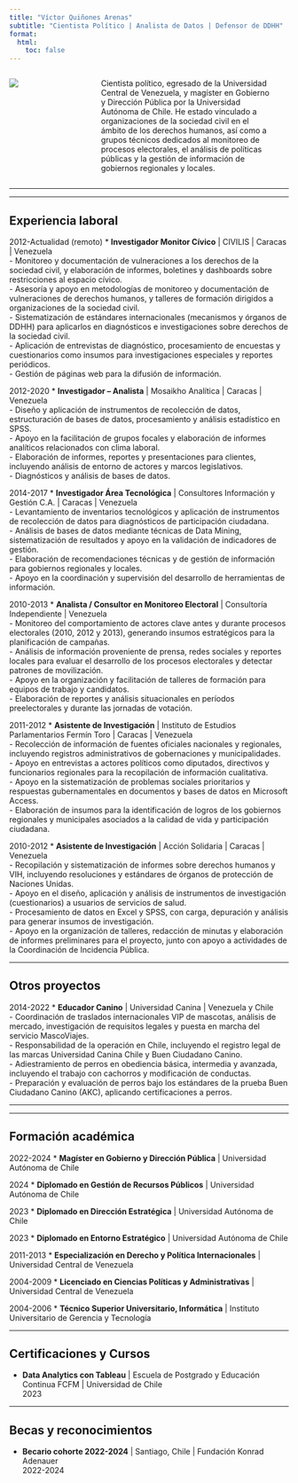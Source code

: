 ```yaml
---
title: "Víctor Quiñones Arenas"
subtitle: "Cientista Político | Analista de Datos | Defensor de DDHH"
format: 
  html:
    toc: false
---
```


::::::: columns
::: {.column width="20%"}
![](profilephoto.jpg)
:::

::: {.column width="8%"}
<!-- empty column to create gap -->
:::

::: {.column width="70%"}
Cientista político, egresado de la Universidad Central de Venezuela, y magíster en Gobierno y Dirección Pública por la Universidad Autónoma de Chile. He estado vinculado a organizaciones de la sociedad civil en el ámbito de los derechos humanos, así como a grupos técnicos dedicados al monitoreo de procesos electorales, el análisis de políticas públicas y la gestión de información de gobiernos regionales y locales.
:::

::: {.column width="2%"}
<!-- empty column to create gap -->
:::
:::::::

------------------------------------------------------------------------

------------------------------------------------------------------------

## Experiencia laboral

[2012-Actualidad (remoto)]{.aside} \* **Investigador Monitor Cívico** \| CIVILIS \| Caracas \| Venezuela\
- Monitoreo y documentación de vulneraciones a los derechos de la sociedad civil, y elaboración de informes, boletines y dashboards sobre restricciones al espacio cívico.\
- Asesoría y apoyo en metodologías de monitoreo y documentación de vulneraciones de derechos humanos, y talleres de formación dirigidos a organizaciones de la sociedad civil.\
- Sistematización de estándares internacionales (mecanismos y órganos de DDHH) para aplicarlos en diagnósticos e investigaciones sobre derechos de la sociedad civil.\
- Aplicación de entrevistas de diagnóstico, procesamiento de encuestas y cuestionarios como insumos para investigaciones especiales y reportes periódicos.\
- Gestión de páginas web para la difusión de información.

[2012-2020]{.aside} \* **Investigador – Analista** \| Mosaikho Analítica \| Caracas \| Venezuela\
- Diseño y aplicación de instrumentos de recolección de datos, estructuración de bases de datos, procesamiento y análisis estadístico en SPSS.\
- Apoyo en la facilitación de grupos focales y elaboración de informes analíticos relacionados con clima laboral.\
- Elaboración de informes, reportes y presentaciones para clientes, incluyendo análisis de entorno de actores y marcos legislativos.\
- Diagnósticos y análisis de bases de datos.

[2014-2017]{.aside} \* **Investigador Área Tecnológica** \| Consultores Información y Gestión C.A. \| Caracas \| Venezuela\
- Levantamiento de inventarios tecnológicos y aplicación de instrumentos de recolección de datos para diagnósticos de participación ciudadana.\
- Análisis de bases de datos mediante técnicas de Data Mining, sistematización de resultados y apoyo en la validación de indicadores de gestión.\
- Elaboración de recomendaciones técnicas y de gestión de información para gobiernos regionales y locales.\
- Apoyo en la coordinación y supervisión del desarrollo de herramientas de información.

[2010-2013]{.aside} \* **Analista / Consultor en Monitoreo Electoral** \| Consultoría Independiente \| Venezuela\
- Monitoreo del comportamiento de actores clave antes y durante procesos electorales (2010, 2012 y 2013), generando insumos estratégicos para la planificación de campañas.\
- Análisis de información proveniente de prensa, redes sociales y reportes locales para evaluar el desarrollo de los procesos electorales y detectar patrones de movilización.\
- Apoyo en la organización y facilitación de talleres de formación para equipos de trabajo y candidatos.\
- Elaboración de reportes y análisis situacionales en períodos preelectorales y durante las jornadas de votación.

[2011-2012]{.aside} \* **Asistente de Investigación** \| Instituto de Estudios Parlamentarios Fermín Toro \| Caracas \| Venezuela\
- Recolección de información de fuentes oficiales nacionales y regionales, incluyendo registros administrativos de gobernaciones y municipalidades.\
- Apoyo en entrevistas a actores políticos como diputados, directivos y funcionarios regionales para la recopilación de información cualitativa.\
- Apoyo en la sistematización de problemas sociales prioritarios y respuestas gubernamentales en documentos y bases de datos en Microsoft Access.\
- Elaboración de insumos para la identificación de logros de los gobiernos regionales y municipales asociados a la calidad de vida y participación ciudadana.

[2010-2012]{.aside} \* **Asistente de Investigación** \| Acción Solidaria \| Caracas \| Venezuela\
- Recopilación y sistematización de informes sobre derechos humanos y VIH, incluyendo resoluciones y estándares de órganos de protección de Naciones Unidas.\
- Apoyo en el diseño, aplicación y análisis de instrumentos de investigación (cuestionarios) a usuarios de servicios de salud.\
- Procesamiento de datos en Excel y SPSS, con carga, depuración y análisis para generar insumos de investigación.\
- Apoyo en la organización de talleres, redacción de minutas y elaboración de informes preliminares para el proyecto, junto con apoyo a actividades de la Coordinación de Incidencia Pública.

------------------------------------------------------------------------

## Otros proyectos

[2014-2022]{.aside} \* **Educador Canino** \| Universidad Canina \| Venezuela y Chile\
- Coordinación de traslados internacionales VIP de mascotas, análisis de mercado, investigación de requisitos legales y puesta en marcha del servicio MascoViajes.\
- Responsabilidad de la operación en Chile, incluyendo el registro legal de las marcas Universidad Canina Chile y Buen Ciudadano Canino.\
- Adiestramiento de perros en obediencia básica, intermedia y avanzada, incluyendo el trabajo con cachorros y modificación de conductas.\
- Preparación y evaluación de perros bajo los estándares de la prueba Buen Ciudadano Canino (AKC), aplicando certificaciones a perros.

------------------------------------------------------------------------

------------------------------------------------------------------------

## Formación académica

[2022-2024]{.aside} \* **Magíster en Gobierno y Dirección Pública** \| Universidad Autónoma de Chile

[2024]{.aside} \* **Diplomado en Gestión de Recursos Públicos** \| Universidad Autónoma de Chile

[2023]{.aside} \* **Diplomado en Dirección Estratégica** \| Universidad Autónoma de Chile

[2023]{.aside} \* **Diplomado en Entorno Estratégico** \| Universidad Autónoma de Chile

[2011-2013]{.aside} \* **Especialización en Derecho y Política Internacionales** \| Universidad Central de Venezuela

[2004-2009]{.aside} \* **Licenciado en Ciencias Políticas y Administrativas** \| Universidad Central de Venezuela

[2004-2006]{.aside} \* **Técnico Superior Universitario, Informática** \| Instituto Universitario de Gerencia y Tecnología

------------------------------------------------------------------------

## Certificaciones y Cursos

-   **Data Analytics con Tableau** \| Escuela de Postgrado y Educación Continua FCFM \| Universidad de Chile\
    [2023]{.aside}

------------------------------------------------------------------------

## Becas y reconocimientos

-   **Becario cohorte 2022-2024** \| Santiago, Chile \| Fundación Konrad Adenauer\
    [2022-2024]{.aside}
